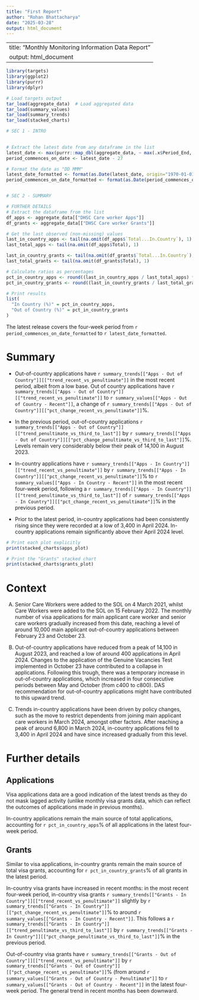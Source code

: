 ```yaml
---
title: "First Report"
author: "Rohan Bhattacharya"
date: "2025-03-28"
output: html_document
---
```

---
title: "Monthly Monitoring Information Data Report"
output: html_document
---

```r
library(targets)
library(ggplot2)
library(purrr)
library(dplyr)

# Load targets output
tar_load(aggregate_data)  # Load aggregated data
tar_load(summary_values)
tar_load(summary_trends)
tar_load(stacked_charts)

```





```r

# SEC 1 - INTRO 

  
# Extract the latest date from any dataframe in the list
latest_date <- max(purrr::map_dbl(aggregate_data, ~ max(.x$Period_End, na.rm = TRUE)))
period_commences_on_date <- latest_date - 27

# Format the date as "DD MMM"
latest_date_formatted <- format(as.Date(latest_date, origin="1970-01-01"), "%d %b")
period_commences_on_date_formatted <- format(as.Date(period_commences_on_date, origin="1970-01-01"), "%d %b")


# SEC 2 - SUMMARY 

# FURTHER DETAILS
# Extract the dataframe from the list
df_apps <- aggregate_data[["DHSC Care worker Apps"]]
df_grants <- aggregate_data[["DHSC Care worker Grants"]]

# Get the last observed (non-missing) values
last_in_country_apps <- tail(na.omit(df_apps$`Total...In.Country`), 1)
last_total_apps <- tail(na.omit(df_apps$Total), 1)

last_in_country_grants <- tail(na.omit(df_grants$`Total...In.Country`), 1)
last_total_grants <- tail(na.omit(df_grants$Total), 1)

# Calculate ratios as percentages
pct_in_country_apps <- round((last_in_country_apps / last_total_apps) * 100, 0)
pct_in_country_grants <- round((last_in_country_grants / last_total_grants) * 100, 0)

# Print results
list(
  "In Country (%)" = pct_in_country_apps,
  "Out of Country (%)" = pct_in_country_grants
)

```

The latest release covers the four-week period from `r period_commences_on_date_formatted` to `r latest_date_formatted`.

# Summary

* Out-of-country applications have `r summary_trends[["Apps - Out of Country"]][["trend_recent_vs_penultimate"]]`  in the most recent period, albeit from a low base. Out of country applications have `r summary_trends[["Apps - Out of Country"]][["trend_recent_vs_penultimate"]]` to `r summary_values[["Apps - Out of Country - Recent"]]`, a change of `r summary_trends[["Apps - Out of Country"]][["pct_change_recent_vs_penultimate"]]`%.

* In the previous period, out-of-country applications `r summary_trends[["Apps - Out of Country"]][["trend_penultimate_vs_third_to_last"]]` by `r summary_trends[["Apps - Out of Country"]][["pct_change_penultimate_vs_third_to_last"]]`%. Levels remain very considerably below their peak of 14,100 in August 2023.

* In-country applications have `r summary_trends[["Apps - In Country"]][["trend_recent_vs_penultimate"]]` by `r summary_trends[["Apps - In Country"]][["pct_change_recent_vs_penultimate"]]`% to `r summary_values[["Apps - In Country - Recent"]]` in the most recent four-week period, following a `r summary_trends[["Apps - In Country"]][["trend_penultimate_vs_third_to_last"]]` of `r summary_trends[["Apps - In Country"]][["pct_change_recent_vs_penultimate"]]`% in the previous period.
* Prior to the latest period, in-country applications had been consistently rising since they were recorded at a low of 3,400 in April 2024. In-country applications remain significantly above their April 2024 level.

```r

# Print each plot explicitly
print(stacked_charts$apps_plot)

# Print the "Grants" stacked chart
print(stacked_charts$grants_plot)
```

# Context

A.  Senior Care Workers were added to the SOL on 4 March 2021, whilst Care Workers were added to the SOL on 15 February 2022. The monthly number of visa applications for main applicant care worker and senior care workers gradually increased from this date, reaching a level of around 10,000 main applicant out-of-country applications between February 23 and October 23. 

B.	Out-of-country applications have reduced from a peak of 14,100 in August 2023, and reached a low of around 400 applications in April 2024. Changes to the application of the Genuine Vacancies Test implemented in October 23 have contributed to a collapse in applications. Following this trough, there was a temporary increase in out-of-country applications, which increased in four consecutive periods between May and October (from c400 to c800). DAS recommendation for out-of-country applications might have contributed to this upward trend. 

C.	Trends in-country applications have been driven by policy changes, such as the move to restrict dependents from joining main applicant care workers in March 2024, amongst other factors. After reaching a peak of around 6,800 in March 2024, in-country applications fell to 3,400 in April 2024 and have since increased gradually from this level. 

# Further details

## Applications
Visa applications data are a good indication of the latest trends as they do not mask lagged activity (unlike monthly visa grants data, which can reflect the outcomes of applications made in previous months). 

In-country applications remain the main source of total applications, accounting for `r pct_in_country_apps`% of all applications in the latest four-week period. 

## Grants

Similar to visa applications, in-country grants remain the main source of total visa grants, accounting for `r pct_in_country_grants`% of all grants in the latest period. 

In-country visa grants have increased in recent months: in the most recent four-week period, in-country visa grants `r summary_trends[["Grants - In Country"]][["trend_recent_vs_penultimate"]]` slightly by `r summary_trends[["Grants - In Country"]][["pct_change_recent_vs_penultimate"]]`% to around `r summary_values[["Grants - In Country - Recent"]]`. This follows a `r summary_trends[["Grants - In Country"]][["trend_penultimate_vs_third_to_last"]]` by `r summary_trends[["Grants - In Country"]][["pct_change_penultimate_vs_third_to_last"]]`% in the previous period.

Out-of-country visa grants have `r summary_trends[["Grants - Out of Country"]][["trend_recent_vs_penultimate"]]` by  `r summary_trends[["Grants - Out of Country"]][["pct_change_recent_vs_penultimate"]]`% (from around `r summary_values[["Grants - Out of Country - Penultimate"]]` to  `r summary_values[["Grants - Out of Country - Recent"]]` in the latest four-week period. The general trend in recent months has been downward. 
